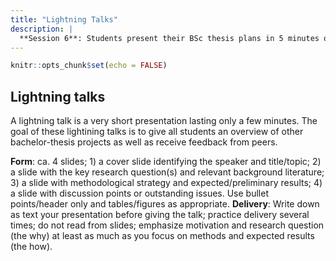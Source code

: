 ```yaml
---
title: "Lightning Talks"
description: |
  **Session 6**: Students present their BSc thesis plans in 5 minutes or less
---
```


```r
knitr::opts_chunk$set(echo = FALSE)
```

## Lightning talks

A lightning talk is a very short presentation lasting only a few minutes. The goal of these lightining talks is to give all students an overview of other bachelor-thesis projects as well as receive feedback from peers. 

**Form**: ca. 4 slides; 1) a cover slide identifying the speaker and title/topic; 2) a slide with the key research question(s) and relevant background literature; 3) a slide with methodological strategy and expected/preliminary results; 4) a slide with discussion points or outstanding issues. Use bullet points/header only and tables/figures as appropriate. 
**Delivery**: Write down as text your presentation before giving the talk; practice delivery several times; do not read from slides; emphasize motivation and research question (the why) at least as much as you focus on methods and expected results (the how). 




